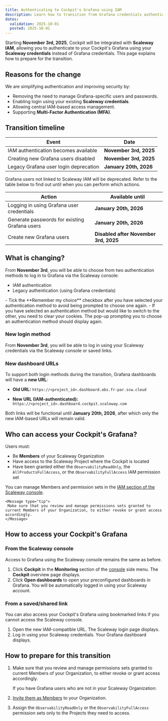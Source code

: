 ```yaml
---
title: Authenticating to Cockpit's Grafana using IAM
description: Learn how to transition from Grafana credentials authentication to Scaleway IAM to access your Cockpit's Grafana
dates:
  validation: 2025-10-01
  posted: 2025-10-01
---
```


Starting **November 3rd, 2025**, Cockpit will be integrated with **Scaleway IAM**, allowing you to authenticate to your Cockpit's Grafana using your **Scaleway credentials** instead of Grafana credentials. This page explains how to prepare for the transition.


## Reasons for the change

We are simplifying authentication and improving security by:

- Removing the need to manage Grafana-specific users and passwords.
- Enabling login using your existing **Scaleway credentials**.
- Allowing central IAM-based access management.
- Supporting **Multi-Factor Authentication (MFA)**.

## Transition timeline

| Event | Date |
|------|------|
| IAM authentication becomes available | **November 3rd, 2025** |
| Creating new Grafana users disabled | **November 3rd, 2025** |
| Legacy Grafana user login deprecation | **January 20th, 2026** |

Grafana users not linked to Scaleway IAM will be deprecated. Refer to the table below to find out until when you can perform which actions.

| Action | Available until |
|--------|-----------------|
| Logging in using Grafana user credentials | **January 20th, 2026** |
| Generate passwords for existing Grafana users | **January 20th, 2026** |
| Create new Grafana users | **Disabled after November 3rd, 2025** |

## What is changing?

From **November 3rd**, you will be able to choose from two authentication methods to log in to Grafana via the Scaleway console:

- IAM authentication
- Legacy authentication (using Grafana credentials)

 <Message type="tip">
  - Tick the **Remember my choice** checkbox after you have selected your authentication method to avoid being prompted to choose one again.
  - If you have selected an authentication method but would like to switch to the other, you need to clear your cookies. The pop-up prompting you to choose an authentication method should display again.
 </Message>

### New login method

From **November 3rd**, you will be able to log in using your Scaleway credentials via the Scaleway console or saved links.

### New dashboard URLs

To support both login methods during the transition, Grafana dashboards will have a **new URL**:

- **Old URL:**
  `https://<project_id>.dashboard.obs.fr-par.scw.cloud`

- **New URL (IAM-authenticated):**
  `https://<project_id>.dashboard.cockpit.scaleway.com`


Both links will be functional until **January 20th, 2026**, after which only the new IAM-based URLs will remain valid.

## Who can access your Cockpit's Grafana?

Users must:

- Be **Members** of your Scaleway Organization
- Have access to the Scaleway Project where the Cockpit is located
- Have been granted either the `ObservabilityReadOnly`, the `AllProductsFullAccess`, or the `ObservabilityFullAccess` IAM permission set

You can manage Members and permission sets in the [IAM section of the Scaleway console](https://console.scaleway.com/iam/members).

    <Message type="tip">
     Make sure that you review and manage permissions sets granted to current Members of your Organization, to either revoke or grant access accordingly.
    </Message>


## How to access your Cockpit's Grafana

### From the Scaleway console

Access to Grafana using the Scaleway console remains the same as before.

1. Click **Cockpit** in the **Monitoring** section of the [console](https://console.scaleway.com/) side menu. The **Cockpit** overview page displays.
2. Click **Open dashboards** to open your preconfigured dashboards in Grafana. You will be automatically logged in using your Scaleway account.

### From a saved/shared link

You can also access your Cockpit's Grafana using bookmarked links if you cannot access the Scaleway console.

1. Open the new IAM-compatible URL. The Scaleway login page displays.
2. Log in using your Scaleway credentials. Your Grafana dashboard displays.

## How to prepare for this transition

1. Make sure that you review and manage permissions sets granted to current Members of your Organization, to either revoke or grant access accordingly.

    If you have Grafana users who are not in your Scaleway Organization:

2. [Invite them as Members](/iam/how-to/manage-members/#how-to-create-a-member) to your Organization.
3. Assign the `ObservabilityReadOnly` or the `ObservabilityFullAccess` permission sets only to the Projects they need to access.

